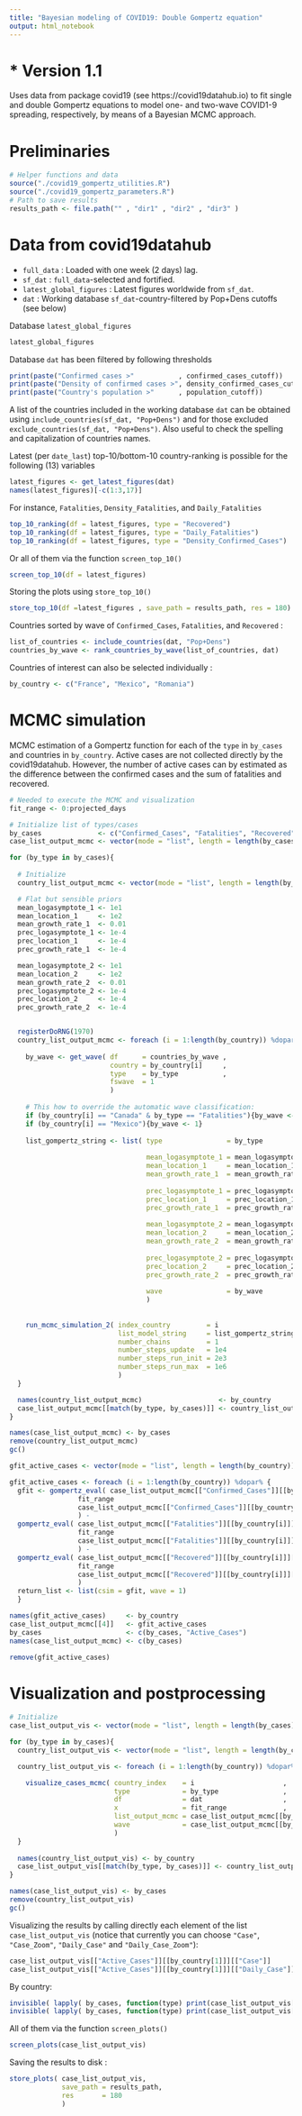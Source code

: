 ```yaml
---
title: "Bayesian modeling of COVID19: Double Gompertz equation"
output: html_notebook
---
```

# * Version 1.1
Uses data from package covid19  (see https://covid19datahub.io) to fit single and double Gompertz equations to model one- and two-wave  COVID1-9 spreading, respectively, by means of a Bayesian MCMC approach.

# Preliminaries
```r
# Helper functions and data
source("./covid19_gompertz_utilities.R")
source("./covid19_gompertz_parameters.R")
# Path to save results
results_path <- file.path("" , "dir1" , "dir2" , "dir3" )
```

# Data from covid19datahub
* `full_data`             : Loaded with one week (2 days) lag. 
* `sf_dat`                : `full_data`-selected and fortified.
* `latest_global_figures` : Latest figures worldwide from `sf_dat`.
* `dat`                   : Working database `sf_dat`-country-filtered by Pop+Dens cutoffs (see below)

Database `latest_global_figures`
```r
latest_global_figures
```

Database `dat` has been filtered by following thresholds
```r
print(paste("Confirmed cases >"           , confirmed_cases_cutoff))
print(paste("Density of confirmed cases >", density_confirmed_cases_cutoff))
print(paste("Country's population >"      , population_cutoff))
```

A list of the countries included in the working database `dat` can be obtained using `include_countries(sf_dat, "Pop+Dens")` and for those excluded `exclude_countries(sf_dat, "Pop+Dens")`. Also useful to check the spelling and capitalization of countries names.

Latest (per `date_last`) top-10/bottom-10 country-ranking is possible for the following (13) variables
```r
latest_figures <- get_latest_figures(dat) 
names(latest_figures)[-c(1:3,17)]
```

For instance, `Fatalities`, `Density_Fatalities`, and `Daily_Fatalities`
```r
top_10_ranking(df = latest_figures, type = "Recovered")
top_10_ranking(df = latest_figures, type = "Daily_Fatalities")
top_10_ranking(df = latest_figures, type = "Density_Confirmed_Cases")
```

Or all of them via the function `screen_top_10()`
```r
screen_top_10(df = latest_figures)
```

Storing the plots using `store_top_10()`
```r
store_top_10(df =latest_figures , save_path = results_path, res = 180)
```

Countries sorted by wave of `Confirmed_Cases`, `Fatalities`, and `Recovered` :
```r
list_of_countries <- include_countries(dat, "Pop+Dens")
countries_by_wave <- rank_countries_by_wave(list_of_countries, dat)
```

Countries of interest can also be selected individually :
```r
by_country <- c("France", "Mexico", "Romania")
```

# MCMC simulation
MCMC estimation of a Gompertz function for each of the `type` in `by_cases` and countries in `by_country`. Active cases are not collected directly by the covid19datahub. However, the number of active cases can by estimated as the difference between the confirmed cases and the sum of fatalities and recovered. 

```r
# Needed to execute the MCMC and visualization
fit_range <- 0:projected_days

# Initialize list of types/cases 
by_cases              <- c("Confirmed_Cases", "Fatalities", "Recovered")
case_list_output_mcmc <- vector(mode = "list", length = length(by_cases))

for (by_type in by_cases){
  
  # Initialize 
  country_list_output_mcmc <- vector(mode = "list", length = length(by_country))

  # Flat but sensible priors
  mean_logasymptote_1 <- 1e1
  mean_location_1     <- 1e2
  mean_growth_rate_1  <- 0.01
  prec_logasymptote_1 <- 1e-4  
  prec_location_1     <- 1e-4
  prec_growth_rate_1  <- 1e-4

  mean_logasymptote_2 <- 1e1
  mean_location_2     <- 1e2
  mean_growth_rate_2  <- 0.01
  prec_logasymptote_2 <- 1e-4  
  prec_location_2     <- 1e-4
  prec_growth_rate_2  <- 1e-4


  registerDoRNG(1970)
  country_list_output_mcmc <- foreach (i = 1:length(by_country)) %dopar% {
  
    by_wave <- get_wave( df      = countries_by_wave , 
                         country = by_country[i]     , 
                         type    = by_type           , 
                         fswave  = 1
                         ) 
    
    # This how to override the automatic wave classification:
    if (by_country[i] == "Canada" & by_type == "Fatalities"){by_wave <- 1}
    if (by_country[i] == "Mexico"){by_wave <- 1}
    
    list_gompertz_string <- list( type                = by_type             , 
                                      
                                  mean_logasymptote_1 = mean_logasymptote_1 ,
                                  mean_location_1     = mean_location_1     , 
                                  mean_growth_rate_1  = mean_growth_rate_1  , 
                              
                                  prec_logasymptote_1 = prec_logasymptote_1 , 
                                  prec_location_1     = prec_location_1     , 
                                  prec_growth_rate_1  = prec_growth_rate_1  ,
                                     
                                  mean_logasymptote_2 = mean_logasymptote_2 ,
                                  mean_location_2     = mean_location_2     , 
                                  mean_growth_rate_2  = mean_growth_rate_2  , 
                              
                                  prec_logasymptote_2 = prec_logasymptote_2 , 
                                  prec_location_2     = prec_location_2     , 
                                  prec_growth_rate_2  = prec_growth_rate_2  ,
                                      
                                  wave                = by_wave
                                  )
  
  
    run_mcmc_simulation_2( index_country         = i                    , 
                           list_model_string     = list_gompertz_string , 
                           number_chains         = 1                    ,
                           number_steps_update   = 1e4                  , 
                           number_steps_run_init = 2e3                  , # 2-5e3
                           number_steps_run_max  = 1e6                    # 1e6
                           )
  }

  names(country_list_output_mcmc)                   <- by_country
  case_list_output_mcmc[[match(by_type, by_cases)]] <- country_list_output_mcmc
}

names(case_list_output_mcmc) <- by_cases
remove(country_list_output_mcmc)
gc()

gfit_active_cases <- vector(mode = "list", length = length(by_country))

gfit_active_cases <- foreach (i = 1:length(by_country)) %dopar% { 
  gfit <- gompertz_eval( case_list_output_mcmc[["Confirmed_Cases"]][[by_country[i]]][["csim"]] , 
                 fit_range                                                             ,
                 case_list_output_mcmc[["Confirmed_Cases"]][[by_country[i]]][["wave"]]
                 ) -
  gompertz_eval( case_list_output_mcmc[["Fatalities"]][[by_country[i]]][["csim"]] ,
                 fit_range                                                        ,
                 case_list_output_mcmc[["Fatalities"]][[by_country[i]]][["wave"]] 
                 ) -
  gompertz_eval( case_list_output_mcmc[["Recovered"]][[by_country[i]]][["csim"]] ,
                 fit_range                                                       ,
                 case_list_output_mcmc[["Recovered"]][[by_country[i]]][["wave"]] 
                 ) 
  return_list <- list(csim = gfit, wave = 1) 
  }

names(gfit_active_cases)     <- by_country
case_list_output_mcmc[[4]]   <- gfit_active_cases
by_cases                     <- c(by_cases, "Active_Cases")
names(case_list_output_mcmc) <- c(by_cases)

remove(gfit_active_cases)
```

# Visualization and postprocessing
```r
# Initialize 
case_list_output_vis <- vector(mode = "list", length = length(by_cases))

for (by_type in by_cases){
  country_list_output_vis <- vector(mode = "list", length = length(by_country))

  country_list_output_vis <- foreach (i = 1:length(by_country)) %dopar% {

    visualize_cases_mcmc( country_index    = i                      ,  
                          type             = by_type                , 
                          df               = dat                    , 
                          x                = fit_range              ,
                          list_output_mcmc = case_list_output_mcmc[[by_type]][[by_country[i]]] , 
                          wave             = case_list_output_mcmc[[by_type]][[by_country[i]]] 
                          )
  }
  
  names(country_list_output_vis) <- by_country
  case_list_output_vis[[match(by_type, by_cases)]] <- country_list_output_vis
}

names(case_list_output_vis) <- by_cases
remove(country_list_output_vis)
gc()
```

Visualizing the results by calling directly each element of the list `case_list_output_vis` (notice that currently you can choose `"Case"`, `"Case_Zoom"`, `"Daily_Case"` and `"Daily_Case_Zoom"`):
```r
case_list_output_vis[["Active_Cases"]][[by_country[1]]][["Case"]]
case_list_output_vis[["Active_Cases"]][[by_country[1]]][["Daily_Case"]]
```

By country:
```r
invisible( lapply( by_cases, function(type) print(case_list_output_vis[[type]][[by_country[1]]][["Case"]])       ))
invisible( lapply( by_cases, function(type) print(case_list_output_vis[[type]][[by_country[1]]][["Daily_Case"]]) ))
```

All of them via the function `screen_plots()`
```r
screen_plots(case_list_output_vis)
```

Saving the results to disk :
```r
store_plots( case_list_output_vis,
             save_path = results_path,
             res       = 180
             )
```

